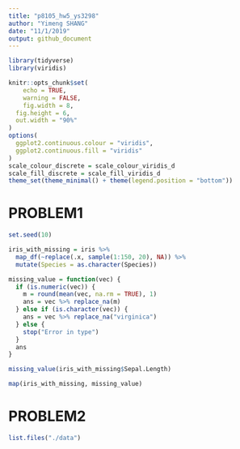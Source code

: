 ```yaml
---
title: "p8105_hw5_ys3298"
author: "Yimeng SHANG"
date: "11/1/2019"
output: github_document
---
```


```r
library(tidyverse)
library(viridis)

knitr::opts_chunk$set(
	echo = TRUE,
	warning = FALSE,
	fig.width = 8, 
  fig.height = 6,
  out.width = "90%"
)
options(
  ggplot2.continuous.colour = "viridis",
  ggplot2.continuous.fill = "viridis"
)
scale_colour_discrete = scale_colour_viridis_d
scale_fill_discrete = scale_fill_viridis_d
theme_set(theme_minimal() + theme(legend.position = "bottom"))
```


# PROBLEM1

```r
set.seed(10)

iris_with_missing = iris %>% 
  map_df(~replace(.x, sample(1:150, 20), NA)) %>%
  mutate(Species = as.character(Species))

```

```r
missing_value = function(vec) {
  if (is.numeric(vec)) {
    m = round(mean(vec, na.rm = TRUE), 1)
    ans = vec %>% replace_na(m)
  } else if (is.character(vec)) {
    ans = vec %>% replace_na("virginica")
  } else {
    stop("Error in type")
  }
  ans
}

missing_value(iris_with_missing$Sepal.Length)

map(iris_with_missing, missing_value)
```


# PROBLEM2

```r
list.files("./data")
```

